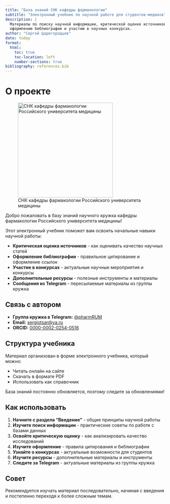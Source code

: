 ```yaml
---
title: "База знаний СНК кафедры фармакологии"
subtitle: "Электронный учебник по научной работе для студентов-медиков"
description: |
  Материалы по поиску научной информации, критической оценке источников,
  оформлению библиографии и участию в научных конкурсах.
author: "Сергей Царегородцев"
date: today
format:
  html:
    toc: true
    toc-location: left
    number-sections: true
bibliography: references.bib
---
```


# О проекте {#sec-about}

![СНК кафедры фармакологии Российского университета медицины](cover.png){width="300"}

Добро пожаловать в базу знаний научного кружка кафедры фармакологии Российского университета медицины!

Этот электронный учебник поможет вам освоить начальные навыки научной работы:

-   **Критическая оценка источников** - как оценивать качество научных статей
-   **Оформление библиографии** - правильное цитирование и оформление ссылок
-   **Участие в конкурсах** - актуальные научные мероприятия и конкурсы
-   **Дополнительные ресурсы** - полезные инструменты и материалы
-   **Сообщения из Telegram** - пересылаемые материалы из группы кружка

::: callout-note
## Связь с автором

-   **Группа кружка в Telegram:** [\@pharmRUM](https://t.me/pharmRUM)
-   **Email:** [sergiotsar\@ya.ru](mailto:sergiotsar@ya.ru)
-   **ORCID:** [0000-0002-0254-0516](https://orcid.org/0000-0002-0254-0516)
:::

## Структура учебника

Материал организован в форме электронного учебника, который можно:

-   Читать онлайн на сайте
-   Скачать в формате PDF
-   Использовать как справочник

База знаний постоянно обновляется, поэтому следите за обновлениями!

## Как использовать

1.  **Начните с раздела "Введение"** - общие принципы научной работы
2.  **Изучите поиск информации** - практические советы по работе с базами данных
3.  **Освойте критическую оценку** - как анализировать качество исследований
4.  **Изучите оформление** - правила цитирования и библиографии
5.  **Узнайте о конкурсах** - актуальные возможности для студентов
6.  **Изучите ресурсы** - дополнительные материалы и инструменты
7.  **Следите за Telegram** - актуальные материалы из группы кружка

::: callout-tip
## Совет

Рекомендуется изучать материал последовательно, начиная с введения и постепенно переходя к более сложным темам.
:::